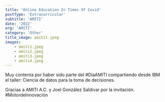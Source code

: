 ```yaml
---
title: 'Online Education In Times Of Covid' 
postType: 'Extracurricular'
subtitle: 'AMITI'
date: '2022'
org: 'AMITI'
category: 'Other' 
title_image: amiti1.jpeg
images: 
    - amiti1.jpeg
    - amiti2.jpeg
    - amiti3.jpeg
    - amiti4.jpeg
---
```


Muy contenta por haber sido parte del #DíaAMITI compartiendo desde IBM el taller: Ciencia de datos para la toma de decisiones.

Gracias a AMITI A.C. y Joel González Saldivar por la invitación.
#MotordeInnovación